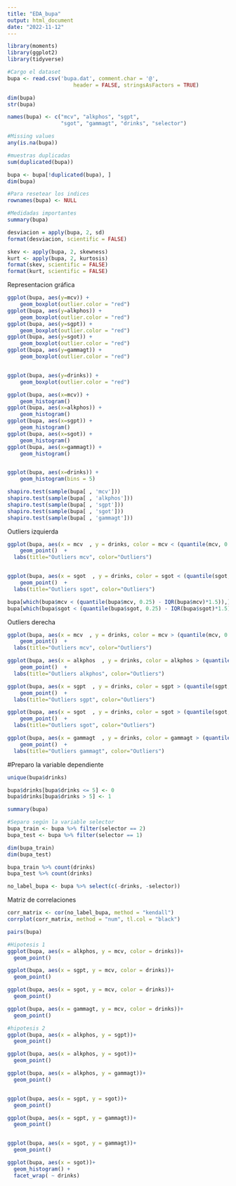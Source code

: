 ```yaml
---
title: "EDA_bupa"
output: html_document
date: "2022-11-12"
---
```


```r
library(moments)
library(ggplot2)
library(tidyverse)
```


```r
#Cargo el dataset
bupa <- read.csv('bupa.dat', comment.char = '@', 
                     header = FALSE, stringsAsFactors = TRUE)

dim(bupa)
str(bupa)
```
```r
names(bupa) <- c("mcv", "alkphos", "sgpt",
                 "sgot", "gammagt", "drinks", "selector")
```






```r
#Missing values
any(is.na(bupa))

#muestras duplicadas
sum(duplicated(bupa))

bupa <- bupa[!duplicated(bupa), ]
dim(bupa)

#Para resetear los indices
rownames(bupa) <- NULL
```



```r
#Medidadas importantes
summary(bupa)
```


```r
desviacion = apply(bupa, 2, sd)
format(desviacion, scientific = FALSE)
```

```r
skev <- apply(bupa, 2, skewness)
kurt <- apply(bupa, 2, kurtosis)
format(skev, scientific = FALSE)
format(kurt, scientific = FALSE)
```



Representacion gráfica
```r
ggplot(bupa, aes(y=mcv)) +
    geom_boxplot(outlier.color = "red")
ggplot(bupa, aes(y=alkphos)) +
    geom_boxplot(outlier.color = "red")
ggplot(bupa, aes(y=sgpt)) +
    geom_boxplot(outlier.color = "red")
ggplot(bupa, aes(y=sgot)) +
    geom_boxplot(outlier.color = "red")
ggplot(bupa, aes(y=gammagt)) +
    geom_boxplot(outlier.color = "red")


ggplot(bupa, aes(y=drinks)) +
    geom_boxplot(outlier.color = "red")
```


```r
ggplot(bupa, aes(x=mcv)) +
    geom_histogram()
ggplot(bupa, aes(x=alkphos)) +
    geom_histogram()
ggplot(bupa, aes(x=sgpt)) +
    geom_histogram()
ggplot(bupa, aes(x=sgot)) +
    geom_histogram()
ggplot(bupa, aes(x=gammagt)) +
    geom_histogram()


ggplot(bupa, aes(x=drinks)) +
    geom_histogram(bins = 5)
```




```r
shapiro.test(sample(bupa[ , 'mcv']))
shapiro.test(sample(bupa[ , 'alkphos']))
shapiro.test(sample(bupa[ , 'sgpt']))
shapiro.test(sample(bupa[ , 'sgot']))
shapiro.test(sample(bupa[ , 'gammagt']))
```














Outliers izquierda
```r
ggplot(bupa, aes(x = mcv  , y = drinks, color = mcv < (quantile(mcv, 0.25) - IQR(mcv)*1.5) )) +
    geom_point()  +
  labs(title="Outliers mcv", color="Outliers")


ggplot(bupa, aes(x = sgot  , y = drinks, color = sgot < (quantile(sgot, 0.25) - IQR(sgot)*1.5) )) +
    geom_point()  +
  labs(title="Outliers sgot", color="Outliers")


```
```r
bupa[which(bupa$mcv < (quantile(bupa$mcv, 0.25) - IQR(bupa$mcv)*1.5)),]
bupa[which(bupa$sgot < (quantile(bupa$sgot, 0.25) - IQR(bupa$sgot)*1.5)),]
```



Outliers derecha
```r
ggplot(bupa, aes(x = mcv  , y = drinks, color = mcv > (quantile(mcv, 0.75) + IQR(mcv)*1.5) )) +
    geom_point()  +
  labs(title="Outliers mcv", color="Outliers")

ggplot(bupa, aes(x = alkphos  , y = drinks, color = alkphos > (quantile(alkphos, 0.75) + IQR(alkphos)*1.5) )) +
    geom_point()  +
  labs(title="Outliers alkphos", color="Outliers")

ggplot(bupa, aes(x = sgpt  , y = drinks, color = sgpt > (quantile(sgpt, 0.75) + IQR(sgpt)*1.5) )) +
    geom_point()  +
  labs(title="Outliers sgpt", color="Outliers")

ggplot(bupa, aes(x = sgot  , y = drinks, color = sgot > (quantile(sgot, 0.75) + IQR(sgot)*1.5) )) +
    geom_point()  +
  labs(title="Outliers sgot", color="Outliers")

ggplot(bupa, aes(x = gammagt  , y = drinks, color = gammagt > (quantile(gammagt, 0.75) + IQR(gammagt)*1.5) )) +
    geom_point()  +
  labs(title="Outliers gammagt", color="Outliers")

```



#Preparo la variable dependiente
```r
unique(bupa$drinks)
```


```r
bupa$drinks[bupa$drinks <= 5] <- 0
bupa$drinks[bupa$drinks > 5] <- 1

summary(bupa)
```

```r
#Separo según la variable selector
bupa_train <- bupa %>% filter(selector == 2)
bupa_test <- bupa %>% filter(selector == 1)
```

```r
dim(bupa_train)
dim(bupa_test)
```
```r
bupa_train %>% count(drinks)
bupa_test %>% count(drinks)
```









```r
no_label_bupa <- bupa %>% select(c(-drinks, -selector))
```


Matriz de correlaciones
```r
corr_matrix <- cor(no_label_bupa, method = "kendall")
corrplot(corr_matrix, method = "num", tl.col = "black")
```





```r
pairs(bupa)
```
```r
#Hipotesis 1
ggplot(bupa, aes(x = alkphos, y = mcv, color = drinks))+
  geom_point() 

ggplot(bupa, aes(x = sgpt, y = mcv, color = drinks))+
  geom_point() 

ggplot(bupa, aes(x = sgot, y = mcv, color = drinks))+
  geom_point() 

ggplot(bupa, aes(x = gammagt, y = mcv, color = drinks))+
  geom_point() 
```



```r
#hipotesis 2
ggplot(bupa, aes(x = alkphos, y = sgpt))+
  geom_point() 

ggplot(bupa, aes(x = alkphos, y = sgot))+
  geom_point() 

ggplot(bupa, aes(x = alkphos, y = gammagt))+
  geom_point() 


ggplot(bupa, aes(x = sgpt, y = sgot))+
  geom_point() 

ggplot(bupa, aes(x = sgpt, y = gammagt))+
  geom_point() 


ggplot(bupa, aes(x = sgot, y = gammagt))+
  geom_point() 
```


```r
ggplot(bupa, aes(x = sgot))+
  geom_histogram() +
  facet_wrap( ~ drinks)
```

